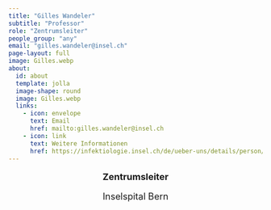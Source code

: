 ```yaml
---
title: "Gilles Wandeler"
subtitle: "Professor"
role: "Zentrumsleiter"
people_group: "any"
email: "gilles.wandeler@insel.ch"
page-layout: full
image: Gilles.webp
about: 
  id: about
  template: jolla
  image-shape: round
  image: Gilles.webp
  links:
    - icon: envelope
      text: Email
      href: mailto:gilles.wandeler@insel.ch 
    - icon: link
      text: Weitere Informationen
      href: https://infektiologie.insel.ch/de/ueber-uns/details/person/detail/gilles-wandeler
---
```


<div style="text-align: center;">
  <p style="font-size: 18px; font-weight: bold;">Zentrumsleiter</p>
  <p style="font-size: 18px; ">Inselspital Bern</p>
</div>

